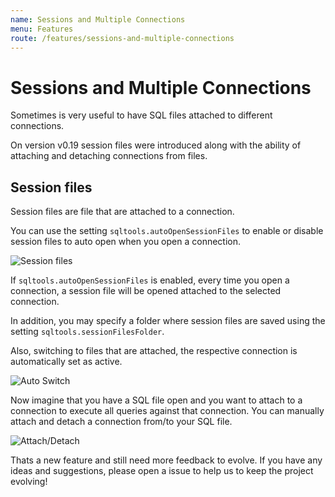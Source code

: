 ```yaml
---
name: Sessions and Multiple Connections
menu: Features
route: /features/sessions-and-multiple-connections
---
```


# Sessions and Multiple Connections

Sometimes is very useful to have SQL files attached to different connections.

On version v0.19 session files were introduced along with the ability of attaching and detaching connections from files.

## Session files

Session files are file that are attached to a connection.

You can use the setting `sqltools.autoOpenSessionFiles` to enable or disable session files to auto open when you open a connection.

![Session files](https://raw.githubusercontent.com/mtxr/vscode-sqltools/master/docs/assets/auto-open-session.gif)

If `sqltools.autoOpenSessionFiles` is enabled, every time you open a connection, a session file will be opened attached to the selected connection.

In addition, you may specify a folder where session files are saved using the setting `sqltools.sessionFilesFolder`.

Also, switching to files that are attached, the respective connection is automatically set as active.

![Auto Switch](https://raw.githubusercontent.com/mtxr/vscode-sqltools/master/docs/assets/auto-switching.gif)

Now imagine that you have a SQL file open and you want to attach to a connection to execute all queries against that connection. You can manually attach and detach a connection from/to your SQL file.

![Attach/Detach](https://raw.githubusercontent.com/mtxr/vscode-sqltools/master/docs/assets/attach-detach-connection.gif)

Thats a new feature and still need more feedback to evolve. If you have any ideas and suggestions, please open a issue to help us to keep the project evolving!